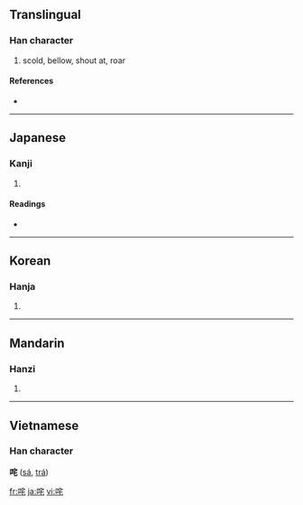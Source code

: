 {{also|吒}}
==Translingual==

===Han character===
{{Han char|rn=30|rad=口|as=06|sn=9|four=|canj=口十竹心 (RJHP)}}

# scold, bellow, shout at, roar

====References====
* {{Han ref|kx=0186.060|dkj=03533|dj=0405.280|hdz=10623.020|uh=54A4|ud=21668}}

----

==Japanese==

===Kanji===
{{ja-kanji|grade=|rs=口06}}

# {{defn|Japanese}}

====Readings====
* {{ja-readings|on=[[た]] (ta), [[と]] (to)|kun=[[しかる]] (shikaru)}}

----

==Korean==

===Hanja===
{{ko-hanja|hangeul=타|rv=ta|mr=t'a}}

# {{defn|Korean}}

----

==Mandarin==

===Hanzi===
{{cmn-hanzi|tra=吒|pin=[[zhà]] ([[zha4]])|wg=cha<sup>4</sup>}}

# {{defn|Mandarin}}

----

==Vietnamese==
===Han character===
'''咤''' ([[sá]], [[trá]])

[[fr:咤]]
[[ja:咤]]
[[vi:咤]]